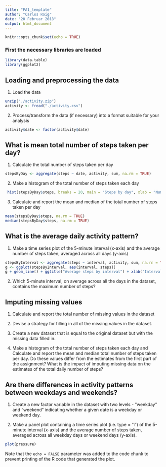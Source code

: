 ```yaml
---
title: "PA1_template"
author: "Carlos Roig"
date: "20 Februar 2018"
output: html_document
---
```


```r
knitr::opts_chunk$set(echo = TRUE)
```

### First the necessary libraries are loaded
```r
library(data.table)
library(ggplot2)
```

## Loading and preprocessing the data

1. Load the data
```r
unzip("./activity.zip")
activity <- fread("./activity.csv")
```

2. Process/transform the data (if necessary) into a format suitable for your analysis

```r
activity$date <- factor(activity$date)
```

## What is mean total number of steps taken per day?

1. Calculate the total number of steps taken per day

```r
stepsByDay <- aggregate(steps ~ date, activity, sum, na.rm = TRUE)
```

2. Make a histogram of the total number of steps taken each day

```r
 hist(stepsByDay$steps, breaks = 20, main = "Steps by day", xlab = "Number of steps")
```

3. Calculate and report the mean and median of the total number of steps taken per day

```r
mean(stepsByDay$steps, na.rm = TRUE)
median(stepsByDay$steps, na.rm = TRUE)
```

## What is the average daily activity pattern?

1. Make a time series plot of the 5-minute interval (x-axis) and the average number of steps taken, averaged across all days (y-axis)

```r
stepsByInterval <- aggregate(steps ~ interval, activity, sum, na.rn = TRUE)
g <- ggplot(stepsByInterval, aes(interval, steps))
g + geom_line() + ggtitle("Average steps by interval") + xlab("Interval") + ylab("Average steps")
```

2. Which 5-minute interval, on average across all the days in the dataset, contains the maximum number of steps?

## Imputing missing values

1. Calculate and report the total number of missing values in the dataset 

2. Devise a strategy for filling in all of the missing values in the dataset.

3. Create a new dataset that is equal to the original dataset but with the missing data filled in.

4. Make a histogram of the total number of steps taken each day and Calculate and report the mean and median total number of steps taken per day. Do these values differ from the estimates from the first part of the assignment? What is the impact of imputing missing data on the estimates of the total daily number of steps?

## Are there differences in activity patterns between weekdays and weekends?

1. Create a new factor variable in the dataset with two levels - "weekday" and "weekend" indicating whether a given date is a weekday or weekend day.

2. Make a panel plot containing a time series plot (i.e. type = "l") of the 5-minute interval (x-axis) and the average number of steps taken, averaged across all weekday days or weekend days (y-axis).

```r
plot(pressure)
```

Note that the `echo = FALSE` parameter was added to the code chunk to prevent printing of the R code that generated the plot.
